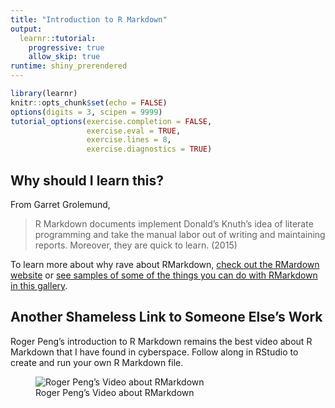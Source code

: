 ```yaml
---
title: "Introduction to R Markdown"
output: 
  learnr::tutorial:
    progressive: true
    allow_skip: true
runtime: shiny_prerendered
---
```


```r
library(learnr)
knitr::opts_chunk$set(echo = FALSE)
options(digits = 3, scipen = 9999)
tutorial_options(exercise.completion = FALSE,
                 exercise.eval = TRUE,
                 exercise.lines = 8,
                 exercise.diagnostics = TRUE)

```

## Why should I learn this?

From Garret Grolemund,

>R Markdown documents implement Donald’s Knuth’s idea of literate programming and take the manual labor out of writing and maintaining reports. Moreover, they are quick to learn. (2015)

To learn more about why rave about RMarkdown, [check out the RMardown website](https://rmarkdown.rstudio.com) or [see samples of some of the things you can do with RMarkdown in this gallery](https://rmarkdown.rstudio.com/gallery.html).

## Another Shameless Link to Someone Else's Work

Roger Peng's introduction to R Markdown remains the best video about R Markdown that I have found in cyberspace. Follow along in RStudio to create and run your own R Markdown file. 

![Roger Peng's Video about RMarkdown](https://www.youtube.com/watch?v=DNS7i2m4sB0)



